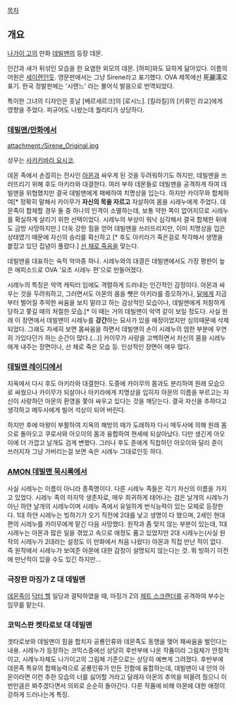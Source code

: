 [[목차]]

== 개요 ==
[[나가이 고]]의 만화 [[데빌맨]]의 등장 데몬. 

인간과 새가 뒤섞인 모습을 한 요염한 외모의 데몬. [하피]와도 묘하게 닮아있다. 이름의 어원은 [[세이렌]]인듯. 영문판에서는 그냥 Sirene라고 표기했다. OVA 제목에선 死麗濡로 표기. 한국 정발판에는 '시렌느' 라는 불어식 발음으로 번역되었다.

특이한 그녀의 디자인은 훗날 [베르세르크]의 [로시느]. [킬라킬]의 [키류인 라교]에게 영향을 주었다. 피규어도 나왔는데 퀄리티가 상당하다.

=== [[데빌맨/만화]]에서 ===
attachment:/Sirene_Original.jpg

성우는 [[사카키바라 요시코]].

데몬 족에서 손꼽히는 전사인 [[아몬]]과 싸우게 된 것을 두려워하기도 하지만, 데빌맨을 쓰러뜨리기 위해 후도 아키라와 대결한다. 여러 부하 데몬들로 데빌맨을 공격하게 하여 데빌맨을 위협했지만 결국 데빌맨에게 패배하여 치명상을 입는다. 하지만 카이무와 합체하여[* 정확히 말해서 카이무가 '''자신의 목을 자르고''' 자살하여 몸을 시레누에게 주었다. 데몬족이 합체할 경우 둘 중 하나의 인격이 소멸하는데, 보통 약한 쪽이 없어지므로 시레누를 확실하게 살리기 위한 선택이었다. 시레누의 부상이 워낙 심각해서 결국 합체한 뒤에도 금방 사망하지만.] 더욱 강한 힘을 얻어 데빌맨을 쓰러뜨리지만, 이미 치명상을 입은 상태였기 때문에 자신의 승리를 확신하고 [* 후도 아키라가 죽은걸로 착각해서 생명을 붙잡고 있던 집념이 풀렸다.] [[선 채로 죽음]]을 맞는다.

데빌맨을 대표하는 숙적 악마중 하나. 시레누와의 대결은 데빌맨에서도 가장 평판이 높은 에피소드로 OVA '요조 시레누 편'으로 만들어졌다.

시레누의 특징은 악역 캐릭터 임에도 격렬하게 드러내는 인간적인 감정이다.
아몬과 싸우는 것을 두려워하고, 그러면서도 아몬의 몸을 뺏은 아키라를 증오하거나, [[달]]에게 지금부터 벌어질 추악한 싸움을 보지 말라고 하는 감상적인 모습이나, 데빌맨에게 처참하게 당하고 쫓길 때의 처절한 모습.[* 이 때는 거의 데빌맨이 악역 같이 보일 정도다. 사실 원래 이 장면에서 데빌맨이 시레누를 '''강간'''하는 묘사가 있을 예정이었지만 심의때문에 삭제되었다. 그래도 자세히 보면 몸싸움을 하면서 데빌맨의 손이 시레누의 엄한 부분에 우연히 가있다던가 하는 순간이 많다.(...)] 카이무가 사랑을 고백하면서 자신의 몸을 시레누에게 내주는 장면이나, 선 채로 죽은 모습 등. 인상적인 장면이 매우 많다.

=== [[데빌맨 레이디]]에서 ===
지옥에서 다시 후도 아키라와 대결한다. 도중에 카이무의 몸과도 분리하여 원래 모습으로 싸웠으나 카이무가 되살아나 아키라에게 치명상을 입히자 아몬의 이름을 부르고는 자신이 사랑하던 아몬의 환영을 쫓아 싸우고 있다는 것을 깨닫는다. 결국 자신을 추하다고 생각하고 메두사에게 빌어 석상이 되어 버린다.

하지만 후에 마왕이 부활하여 지옥의 해방의 때가 도래하자 다시 메두사에 의해 원래 몸으로 돌아오고 쿠로사와 아오이의 몸과 융합하여 현세에 되살아났다. 다만 생긴게 아오이에 더 가깝고 날개도 검게 변했다. 그러나 후도 쥰에게 직찹하던 아오이와 달리 쥰이 쓰러지자 그냥 가버리는걸 보면 속은 시레누 그대로인듯 하다.

=== [[AMON 데빌맨 묵시록]]에서 ===
사실 시레누는 이름이 아니라 종족명이다. 다른 시레누 족들은 각기 자신의 이름을 가지고 있었다. 시레누 족의 마지막 생존자로, 매우 희귀하게 태어나는 검은 날개의 시레누가 아닌 하얀 날개의 시레누이며 시레누 족에서 유일하게 번식능력이 있는 모체로 등장한다. 1대 하얀 시레누는 빙하기가 오기 직전에 2대를 낳고 생명이 다 했으며, 2세인 현대편의 시레누를 카이무에게 맡긴 다음 사망했다. 원작과 좀 맞지 않는 부분이 있는데, 1대 시레누는 아몬과 많은 일을 겪었고 속으로 애정도 품고 있었지만 2대 시레누는(사실 원작의 시레누가 2대라는 설정도 이 만화에서 처음 나왔다) 아몬과 직접 만난 적이 없다. 즉 원작에서 시레누가 보여준 아몬에 대한 감정이 설명되지 않는다는 것. 뭐 빙하기 이전에 만난적이 있을 수도 있긴 하지만...

=== 극장판 마징가 Z 대 데빌맨 ===
[[데몬족]]이 [[닥터 헬]] 일당과 결탁하였을 때, 마징가 Z의 [[제트 스크랜더]]를 공격하여 부수는 임무를 맡는다.

=== 코믹스판 켓타로보 대 데빌맨 ===
겟타로보와 데빌맨이 힘을 합치자 공룡인류와 데몬족도 동맹을 맺어 패싸움을 벌인다는 내용. 시레누가 등장하는 코믹스중에선 상당히 후반부에 나온 작품이라 그림체가 안정적이고, 시레누자체도 나가이고의 그림체 기준으로는 상당히 예쁘게 그려졌다. 후반부에 데몬족 특유의 합체능력으로 공룡인류가 만든 전함에 융합하는데, 데빌맨이 내 안의 아몬이라면 이런 추한 모습의 너를 싫어할 거라고 달래자 아몬의 추억을 떠올려 줬으니 이번만큼은 봐주겠다면서 의외로 순순히 돌아간다. 다른 작품에 비해 아몬에 대한 애정이 강하게 드러나는게 특징.
